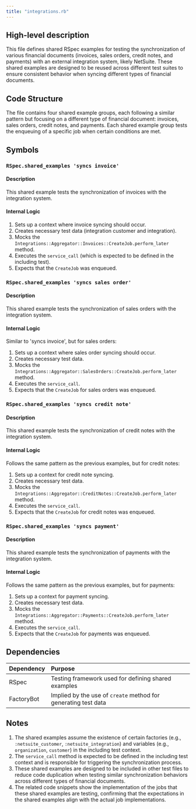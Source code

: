 ```yaml
---
title: "integrations.rb"
---
```


## High-level description
This file defines shared RSpec examples for testing the synchronization of various financial documents (invoices, sales orders, credit notes, and payments) with an external integration system, likely NetSuite. These shared examples are designed to be reused across different test suites to ensure consistent behavior when syncing different types of financial documents.

## Code Structure
The file contains four shared example groups, each following a similar pattern but focusing on a different type of financial document: invoices, sales orders, credit notes, and payments. Each shared example group tests the enqueuing of a specific job when certain conditions are met.

## Symbols

### `RSpec.shared_examples 'syncs invoice'`
#### Description
This shared example tests the synchronization of invoices with the integration system.

#### Internal Logic
1. Sets up a context where invoice syncing should occur.
2. Creates necessary test data (integration customer and integration).
3. Mocks the `Integrations::Aggregator::Invoices::CreateJob.perform_later` method.
4. Executes the `service_call` (which is expected to be defined in the including test).
5. Expects that the `CreateJob` was enqueued.

### `RSpec.shared_examples 'syncs sales order'`
#### Description
This shared example tests the synchronization of sales orders with the integration system.

#### Internal Logic
Similar to 'syncs invoice', but for sales orders:
1. Sets up a context where sales order syncing should occur.
2. Creates necessary test data.
3. Mocks the `Integrations::Aggregator::SalesOrders::CreateJob.perform_later` method.
4. Executes the `service_call`.
5. Expects that the `CreateJob` for sales orders was enqueued.

### `RSpec.shared_examples 'syncs credit note'`
#### Description
This shared example tests the synchronization of credit notes with the integration system.

#### Internal Logic
Follows the same pattern as the previous examples, but for credit notes:
1. Sets up a context for credit note syncing.
2. Creates necessary test data.
3. Mocks the `Integrations::Aggregator::CreditNotes::CreateJob.perform_later` method.
4. Executes the `service_call`.
5. Expects that the `CreateJob` for credit notes was enqueued.

### `RSpec.shared_examples 'syncs payment'`
#### Description
This shared example tests the synchronization of payments with the integration system.

#### Internal Logic
Follows the same pattern as the previous examples, but for payments:
1. Sets up a context for payment syncing.
2. Creates necessary test data.
3. Mocks the `Integrations::Aggregator::Payments::CreateJob.perform_later` method.
4. Executes the `service_call`.
5. Expects that the `CreateJob` for payments was enqueued.

## Dependencies
| Dependency | Purpose |
|:-----------|:--------|
| RSpec | Testing framework used for defining shared examples |
| FactoryBot | Implied by the use of `create` method for generating test data |

## Notes
1. The shared examples assume the existence of certain factories (e.g., `:netsuite_customer`, `:netsuite_integration`) and variables (e.g., `organization`, `customer`) in the including test context.
2. The `service_call` method is expected to be defined in the including test context and is responsible for triggering the synchronization process.
3. These shared examples are designed to be included in other test files to reduce code duplication when testing similar synchronization behaviors across different types of financial documents.
4. The related code snippets show the implementation of the jobs that these shared examples are testing, confirming that the expectations in the shared examples align with the actual job implementations.